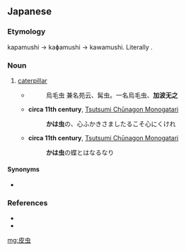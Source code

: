 ==Japanese==
{{ja-kanjitab|かわ|むし|yomi=k}}

===Etymology===
kapamushi → kaɸamushi → kawamushi. Literally {{compound|皮|tr1=kawa|t1=skin, fur, hair|虫|tr2=mushi|t2=insect|lang=ja}}.

===Noun===
{{ja-noun|かわむし|hhira=かはむし}}

# [[caterpillar]]
#* {{RQ:Wamyō Ruijushō|8|68}}
#*: 烏毛虫 兼名苑云、髯虫。一名烏毛虫、'''加波无之'''
#* '''circa 11th century''', [[w:Tsutsumi Chūnagon Monogatari|Tsutsumi Chūnagon Monogatari]]
#*: '''かは虫'''の、心ふかきさましたるこそ心にくけれ
#* '''circa 11th century''', [[w:Tsutsumi Chūnagon Monogatari|Tsutsumi Chūnagon Monogatari]]
#*: '''かは虫'''の蝶とはなるなり

====Synonyms====
* {{l|ja|毛虫}}

===References===
* {{R:Wamyō Ruijushō}}
* {{cite-book
|last=Ōtsuki
|first=Osamu
|coauthors=Gen'e Imai, Sumiaki Morishita, Masao Karashima
|title=Shin Nihon Koten Bungaku Taikei 26: Tsutsumi Chūnagon Monogatari, Torikaebaya Monogatari
|publisher=[[w:Iwanami Shoten Publishing|Iwanami Shoten]]
|year=1992
|location=[[w:Tōkyō|Tōkyō]]
|language=Japanese
|isbn=4-00-240026-3
}}

[[mg:皮虫]]